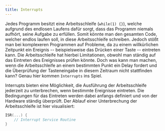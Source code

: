 ```yaml
---
title: Interrupts
---
```


Jedes Programm besitzt eine Arbeitsschleife (`while(1) {}`), welche aufgrund des endlosen Laufens dafür sorgt, dass das Programm niemals aufhört, seine Aufgabe zu erfüllen. Somit könnte man den gesamten Code, welcher endlos laufen soll, in diese Arbeitsschleife schreiben. Jedoch stößt man bei komplexeren Programmen auf Probleme, da zu einem willkürlichen Zeitpunkt ein Ereignis -- beispielsweise das Drücken einer Taste -- eintreten kann. Die Arbeitsschleife hat hierbei Limitationen, obwohl man ständig auf das Eintreten des Ereignisses prüfen könnte. Doch was kann man machen, wenn die Arbeitsschleife an einem bestimmten Punkt ein Delay fordert und die Überprüfung der Tasteneingabe in diesem Zeitraum nicht stattfinden kann? Genau hier kommen `Interrupts` ins Spiel.

Interrupts bieten eine Möglichkeit, die Ausführung der Arbeitsschleife jederzeit zu unterbrechen, wenn bestimmte Ereignisse eintreten. Die Bedingungen für das Eintreten werden dabei anfangs definiert und von der Hardware ständig überprüft. Der Ablauf einer Unterbrechung der Arbeitsschleife ist hier visualisiert:

```c
ISR(...) {
    // Interrupt Service Routine
}
```
